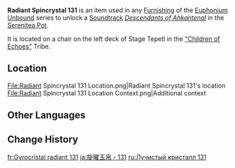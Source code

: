 {{Item_Infobox
|id          = 141231
|image       = Item Radiant Spincrystal.png
|type        = Adventure Items
|group       = Radiant Spincrystals
|group2      = Natlan Spincrystals
|invCategory = Precious Items
|quality     = 4
|description = This wondrous crystal contains a certain rhythm, like something beautiful woven from delicate silk. These items can be found throughout the mainland or from merchants who collect curios. The tune held within this crystal can be revivified in your [[Serenitea Pot]] using either "[[Euphonium Unbound: Winding]]" or "[[Euphonium Unbound: Soaring]]." The tune contained within this [[Radiant Spincrystal]] is "[[Descendants of Ahkantenal]]."
|source1     = [["Children of Echoes"]]
|track        = Descendants of Ahkantenal
}}
'''Radiant Spincrystal 131''' is an item used in any [[Furnishing]] of the [[Euphonium Unbound]] series to unlock a [[Soundtrack]] ''[[Descendants of Ahkantenal]]'' in the [[Serenitea Pot]].

It is located on a chair on the left deck of Stage Tepetl in the [["Children of Echoes"]] Tribe.
==Location==
<gallery>
File:Radiant Spincrystal 131 Location.png|Radiant Spincrystal 131's location
File:Radiant Spincrystal 131 Location Context.png|Additional context
</gallery>
==Other Languages==
{{Other Languages|default_hidden=1
|en       = Radiant Spincrystal 131
|zhs      = 旋曜玉帛・其一百三十一
|zhs_rm   = 
|zht      = 旋曜玉帛・其一百三十一
|zht_rm   = 
|ja       = 旋曜玉帛・131
|ja_rm    = Sen'you Gyokuhaku - Hyaku-sanjuuichi
|ko       = 빛나는 결정・131
|es       = Girocristal radiante (131)
|fr       = Gyrocristal radiant 131
|ru       = Лучистый кристалл 131
|th       = Radiant Spincrystal 131
|vi       = Ngọc Thạch Âm Vang 131
|de       = Strahlender Drehkristall CXXXI
|id       = Radiant Spincrystal 131
|pt       = Cristal Rodopiante Radiante 131
|tr       = Parlak Burgu Kristal 131
|it       = Voltacristallo radioso 131
}}

==Change History==
{{Change History|5.0}}

[[fr:Gyrocristal radiant 131]]
[[ja:旋曜玉帛・131]]
[[ru:Лучистый кристалл 131]]
